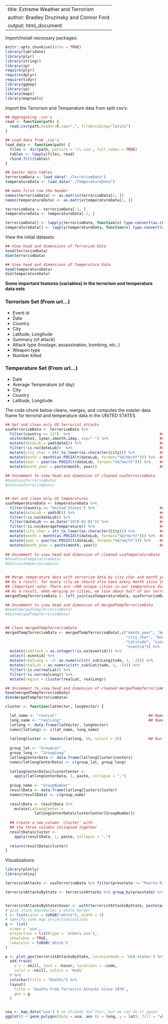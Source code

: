 
---
title: Extreme Weather and Terrorism
author: Bradley Druzinsky and Connor Ford
output: html_document
---

Import/install necessary packages:
```r
knitr::opts_chunk$set(echo = TRUE)
library(lubridate)
library(plyr)
library(stringr)
library(sp)
require(plyr)
require(dplyr)
require(tidyr)
library(ggmap)
library(sp)
library(maps)
library(maptools)
```


Import the Terrorism and Temperature data from split csv's:
```r
## Aggregating .csv's
read <- function(path) {
  read.csv(path,header=F,sep=",", fileEncoding="latin1")
}

## Load data from .csv's
load_data <- function(path) { 
  files <- dir(path, pattern = '\\.csv', full.names = TRUE)
  tables <- lapply(files, read)
  rbind.fill(tables)
}

## master data tables
terrorismData <- load_data("./TerrorismData")
temperatureData <- load_data("./TemperatureData")

## make first row the header
names(terrorismData) <- as.matrix(terrorismData[1, ])
names(temperatureData) <- as.matrix(temperatureData[1, ])

terrorismData <- terrorismData[-1, ]
temperatureData <- temperatureData[-1, ]

terrorismData[] <- lapply(terrorismData, function(x) type.convert(as.character(x)))
temperatureData[] <- lapply(temperatureData, function(x) type.convert(as.character(x)))
```

View the initial datasets
```r
## View head and dimensions of Terrorism Data
head(terrorismData)
dim(terrorismData)

## View head and dimensions of Temperature Data
head(temperatureData)
dim(temperatureData)
```

**Some important features (variables) in the terrorism and temperature data sets**

### Terrorism Set (From url...)
* Event id
* Date
* Country
* City
* Latitude, Longitude
* Summary (of attack)
* Attack type (hostage, assassination, bombing, etc..)
* Weapon type
* Number killed

### Temperature Set (From url...)
* Date
* Average Temperature (of day)
* City
* Country
* Latitude, Longitude


The code chunk below cleans, merges, and computes the master data frame for terrorist and temperature data in the UNITED STATES.
```r
## Get and clean only US terrorist attacks
usaTerrorismData <- terrorismData %>%
  filter(country == 217)  %>%                                        ## Filter for country == USA
  unite(date1, iyear,imonth,iday, sep="-") %>%                       ## Unite seperate year, month, and day columns into one (y-m-d)
  mutate(dateLub = ymd(date1)) %>%                                   ## Convert date into 'Lubridate' (YYYY-MM-DD)
  filter(!is.na(dateLub))  %>%                                       ## Filter out observations with missing dates (failed to parse)
  mutate(city_char = str_to_lower(as.character(city))) %>%           ## Create new city column as character type
  mutate(month = month(as.POSIXlt(dateLub, format="%d/%m/%Y"))) %>%  ## Create a new month column
  mutate(year = year(as.POSIXlt(dateLub, format="%d/%m/%Y"))) %>%    ## Create a new year column
  mutate(month_year = paste(month, year))                            ## Create new month, year column (M YYYY)
  
## Uncomment to view head and dimension of cleaned usaTerrorismData
#head(usaTerrorismData)
#dim(usaTerrorismData)


## Get and clean only US temperatures
usaTemperatureData <- temperatureData %>%
  filter(Country == "United States") %>%                             ## Filter for country == USA
  mutate(dateLub = ymd(dt)) %>%                                      ## Convert date into 'Lubridate' (YYYY-MM-DD)
  filter(!is.na(dateLub)) %>%                                        ## Filter out observations with missing dates (failed to parse)
  filter(dateLub >= as.Date("1970-01-01")) %>%                       ## Filter only for data after 1/1/1970 (when Terrorism data begins)
  filter(!is.na(AverageTemperature)) %>%                             ## Remove observations with missing temperatures
  mutate(city_char = str_to_lower(as.character(City))) %>%           ## Create new city column as character type
  mutate(month = month(as.POSIXlt(dateLub, format="%d/%m/%Y"))) %>%  ## Create a new month column
  mutate(year = year(as.POSIXlt(dateLub, format="%d/%m/%Y"))) %>%    ## Create a new year column
  mutate(month_year = paste(month, year))                            ## Create new month, year column (M YYYY)
  
## Uncomment to view head and dimension of cleaned usaTemperatureData
#head(usaTemperatureData)
#dim(usaTemperatureData)


## Merge temperature data with terrorism data by city_char and month_year
## As a result, for every city we should also have every month since 1970 (exlcuding missing data)
## (Important note: There are ~200 unique cities in our temperature data and ~700 in our terrorism data.
## As a result, when merging on cities, we lose about half of our terrorist attacks.)
mergedTempTerrorismData <- left_join(usaTemperatureData, usaTerrorismData, by=c("city_char", "month_year"))

## Uncomment to view head and dimension of mergedTempTerrorismData
#head(mergedTempTerrorismData)
#dim(mergedTempTerrorismData)

  
## Clean mergedTempTerrorismData 
mergedTempTerrorismData <- mergedTempTerrorismData[,c("month_year", "month.x", "year.x",
                                                      "city_char", "AverageTemperature", 
                                                      "Latitude", "Longitude", "nkill", 
                                                      "eventid")] %>%                       ## Select explanatory variables
  mutate(isAttack = as.integer(!is.na(eventid))) %>%                                        ## Create binary isAttack variable
  select(-eventid) %>%                                                                      ## Remove eventid variable 
  mutate(realLong = -1* as.numeric(str_sub(Longitude, 1, -2))) %>%                          ## Parse Longitude column
  mutate(realLat = as.numeric(str_sub(Latitude, 1, -2))) %>%                                ## Parse Latitude column
  filter(!is.na(realLat)) %>%                                                               ## Remove missing Latitudes
  filter(!is.na(realLong)) %>%                                                              ## Remove missing Longitudes
  mutate(region = cluster(realLat, realLong))                                               ## Get comma seperated region cluster (r,lat,long)

## Uncomment to view head and dimension of cleaned mergedTempTerrorismData
head(mergedTempTerrorismData)
dim(mergedTempTerrorismData)

```


```r

cluster <- function(latVector, longVector) {

  lat_name <- "realLat"                                         ## Name Lat column
  long_name <- "realLong"                                       ## Name Long column
  latlong <- data.frame(latVector, longVector)
  names(latlong) <- c(lat_name, long_name)
  
  latlongCluster <- kmeans(latlong, 10, nstart = 10)            ## Run k-means clustering with n centroids and nstart CV's
  
  group_lat <- "GroupLat"
  group_long <- "GroupLong"
  latlongCenterData <- data.frame(latlongCluster$centers) 
  names(latlongCenterData) <- c(group_lat, group_long)
  
  latlongCenterData$clusterCenter <- 
    apply(latlongCenterData, 1, paste, collapse = ",")
  
  group_name <- "GroupNumber"
  resultData <- data.frame(latlongCluster$cluster) 
  names(resultData) <- c(group_name)
  
  resultData <- resultData %>%
    mutate(LatLongCenter = 
             latlongCenterData$clusterCenter[GroupNumber])
  
  ## Create a new column `cluster` with 
  ## the three columns collapsed together
  resultData$cluster <- 
    apply(resultData, 1, paste, collapse = ",")
  
  return(resultData$cluster)
}

```






Visualizations:
```r





library(plotly)
library(shiny)

terroristAttacks <- usaTerrorismData %>% filter(provstate != "Puerto Rico") %>% filter(provstate != "Alaska") %>% filter(provstate != "Hawaii") %>% filter(longitude < 0)

terroristAttacksByState <- terroristAttacks %>% group_by(provstate) %>% summarise(sum(nkill))


terroristAttacksByState$hover <- with(terroristAttacksByState, paste(provstate, '<br>', "Number Killed", nkill))
# give state boundaries a white border
l <- list(color = toRGB("white"), width = 2)
# specify some map projection/options
g <- list(
  scope = 'usa',
  projection = list(type = 'albers usa'),
  showlakes = TRUE,
  lakecolor = toRGB('white')
)

p <- plot_geo(terroristAttacksByState, locationmode = 'USA-states') %>%
  add_trace(
    z = ~ nkill, text = ~hover, locations = ~code,
    color = ~nkill, colors = 'Reds'
  ) %>%
  colorbar(title = "Deaths") %>%
  layout(
    title = 'Deaths From Terrorist Attacks Since 1970',
    geo = g
  )


usa <- map_data("usa") # we already did this, but we can do it again
ggplot() + geom_polygon(data = usa, aes (x = long, y = lat), fill = "white") + geom_point(data = terroristAttacks, aes(x=longitude, y = latitude), color = "red") + coord_fixed(1.3)
```


